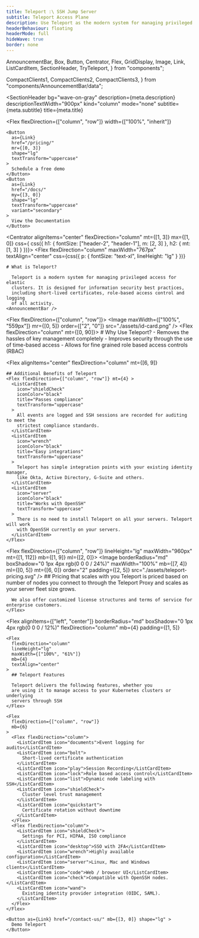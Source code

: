 ```yaml
---
title: Teleport :\ SSH Jump Server
subtitle: Teleport Access Plane
description: Use Teleport as the modern system for managing privileged access to elastic server clusters.
headerBehaviour: floating
headerMode: full
hideWave: true
border: none
---
```



  AnnouncementBar,
  Box,
  Button,
  Centrator,
  Flex,
  GridDisplay,
  Image,
  Link,
  ListCardItem,
  SectionHeader,
  TryTeleport,
} from "components";

  CompactClients1,
  CompactClients2,
  CompactClients3,
} from "components/AnnouncementBar/data";


<SectionHeader
  bg="wave-on-gray"
  description={meta.description}
  descriptionTextWidth="900px"
  kind="column"
  mode="none"
  subtitle={meta.subtitle}
  title={meta.title}
>
  <Flex
    flexDirection={["column", "row"]}
    width={["100%", "inherit"]}
  >
    <Button
      as={Link}
      href="/pricing/"
      mr={[0, 3]}
      shape="lg"
      textTransform="uppercase"
    >
      Schedule a free demo
    </Button>
    <Button
      as={Link}
      href="/docs/"
      my={[3, 0]}
      shape="lg"
      textTransform="uppercase"
      variant="secondary"
    >
      View the Documentation
    </Button>
  </Flex>
</SectionHeader>

<Centrator alignItems="center" flexDirection="column" mt={[1, 3]} mx={[1, 0]}  css={
  css({
      h1: { fontSize: ["header-2", "header-1"], m: [2, 3] },
      h2: { mt: [1, 3] }
    })}>
  <Flex
    flexDirection="column"
    maxWidth="767px"
    textAlign="center"
    css={css({
      p: { fontSize: "text-xl", lineHeight: "lg" }
    })}
  >
    # What is Teleport?

      Teleport is a modern system for managing privileged access for elastic
      clusters. It is designed for information security best practices,
      including short-lived certificates, role-based access control and logging
      of all activity.
    <AnnouncementBar />
  </Flex>

  <Flex flexDirection={["column", "row"]}>
    <Image
      maxWidth={["100%", "559px"]}
      mr={[0, 5]}
      order={["2", "0"]}
      src="./assets/id-card.png"
    />
    <Flex flexDirection="column" mt={[0, 90]}>
      # Why Use Teleport? 
      - Removes the hassles of key management completely 
      - Improves security through the use of time-based access 
      - Allows for fine grained role based access controls (RBAC)
    </Flex>
  </Flex>

  <Flex
    alignItems="center"
    flexDirection="column"
    mt={[6, 9]}
  >
    ## Additional Benefits of Teleport
    <Flex flexDirection={["column", "row"]} mt={4} >
      <ListCardItem
        icon="shieldCheck"
        iconColor="black"
        title="Passes compliance"
        textTransform="uppercase"
      >
        All events are logged and SSH sessions are recorded for auditing to meet the
        strictest compliance standards.
      </ListCardItem>
      <ListCardItem
        icon="wrench"
        iconColor="black"
        title="Easy integrations"
        textTransform="uppercase"
      >
        Teleport has simple integration points with your existing identity manager,
        like Okta, Active Directory, G-Suite and others.
      </ListCardItem>
      <ListCardItem
        icon="server"
        iconColor="black"
        title="Works with OpenSSH"
        textTransform="uppercase"
      >
        There is no need to install Teleport on all your servers. Teleport will work
        with OpenSSH currently on your servers.
      </ListCardItem>
    </Flex>
  </Flex>

  <Flex flexDirection={["column", "row"]} lineHeight="lg" maxWidth="960px" mt={[1, 112]} mb={[1, 9]} ml={[2, 0]}>
    <Image
      borderRadius="md"
      boxShadow="0 1px 4px rgb(0 0 0 / 24%)"
      maxWidth="100%"
      mb={[7, 4]}
      ml={[0, 5]}
      mt={[6, 0]}
      order="2"
      padding={[2, 5]}
      src="./assets/teleport-pricing.svg"
    />
    <Flex flexDirection="column">
    ## Pricing that scales with you
      Teleport is priced based on number of nodes you connect to through the
      Teleport Proxy and scales as your server fleet size grows.

      We also offer customized license structures and terms of service for enterprise customers.
    </Flex>
  </Flex>
  
  <Flex
    alignItems={["left", "center"]}
    borderRadius="md"
    boxShadow="0 1px 4px rgb(0 0 0 / 12%)"
    flexDirection="column"
    mb={4}
    padding={[1, 5]}
  >
    <Flex
      flexDirection="column"
      lineHeight="lg"
      maxWidth={["100%", "61%"]}
      mb={4}
      textAlign="center"
    >
      ## Teleport Features 
      
      Teleport delivers the following features, whether you
      are using it to manage access to your Kubernetes clusters or underlying
      servers through SSH
    </Flex>

    <Flex
      flexDirection={["column", "row"]}
      mb={6}
    >
      <Flex flexDirection="column">
        <ListCardItem icon="documents">Event logging for audits</ListCardItem>
        <ListCardItem icon="bolt">
          Short-lived certificate authentication
        </ListCardItem>
        <ListCardItem icon="play">Session Recording</ListCardItem>
        <ListCardItem icon="lock">Role based access control</ListCardItem>
        <ListCardItem icon="list">Dynamic node labeling with SSH</ListCardItem>
        <ListCardItem icon="shieldCheck">
          Cluster level trust management
        </ListCardItem>
        <ListCardItem icon="quickstart">
          Certificate rotation without downtime
        </ListCardItem>
      </Flex>
      <Flex flexDirection="column">
        <ListCardItem icon="shieldCheck">
          Settings for PCI, HIPAA, ISO compliance
        </ListCardItem>
        <ListCardItem icon="desktop">SSO with 2FA</ListCardItem>
        <ListCardItem icon="wrench">Highly available configuration</ListCardItem>
        <ListCardItem icon="server">Linux, Mac and Windows clients</ListCardItem>
        <ListCardItem icon="code">Web / browser UI</ListCardItem>
        <ListCardItem icon="check">Compatible with OpenSSH nodes.</ListCardItem>
        <ListCardItem icon="wand">
          Existing identity provider integration (OIDC, SAML).
        </ListCardItem>
      </Flex>
    </Flex>

    <Button as={Link} href="/contact-us/" mb={[3, 0]} shape="lg" >
      Demo Teleport
    </Button>
  </Flex>

  <GridDisplay bg="waveLight" cardStyle="productCard">
    <ProductCard
      src="../../sharedAssets/images/server.svg"
      description="For SSH servers behind NAT in multiple environments."
      href="/ssh-server-access/"
      title="Teleport Server Access"
    />
    <ProductCard
      src="../../sharedAssets/images/kubernetes.svg"
      description="For Kubernetes clusters behind NAT in multiple environments."
      href="/kubernetes-access/"
      title="Teleport Kubernetes Access"
    />
    <ProductCard
      src="../../sharedAssets/images/application.svg"
      description="For web applications behind NAT in multiple environments."
      href="/application-access/"
      title="Teleport Application Access"
    />
    <ProductCard
      src="../../sharedAssets/images/database.svg"
      description="For databases behind NAT in multiple environments."
      href="/database-access/"
      title="Teleport Database Access"
    />
  </GridDisplay>

  <Box pt={5} pb={100}>
    <AnnouncementBar
      rows={[CompactClients1, CompactClients2, CompactClients3]}
      caseStudy
      title
    />
  </Box>
</Centrator>
<TryTeleport />
